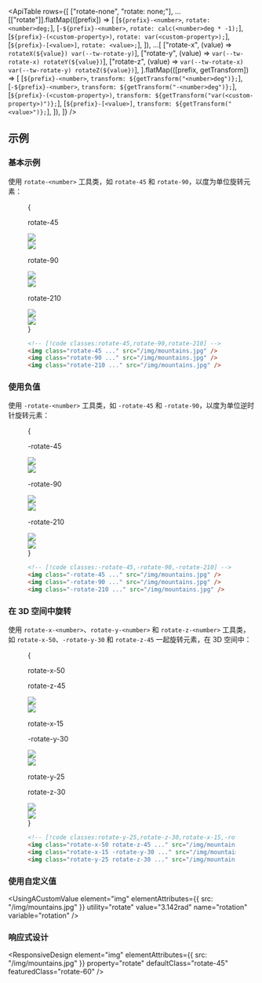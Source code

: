 

<ApiTable
  rows={[
    ["rotate-none", "rotate: none;"],
    ...[["rotate"]].flatMap(([prefix]) => [
      [`${prefix}-<number>`, `rotate: <number>deg;`],
      [`-${prefix}-<number>`, `rotate: calc(<number>deg * -1);`],
      [`${prefix}-(<custom-property>)`, `rotate: var(<custom-property>);`],
      [`${prefix}-[<value>]`, `rotate: <value>;`],
    ]),
    ...[
      ["rotate-x", (value) => `rotateX(${value}) var(--tw-rotate-y)`],
      ["rotate-y", (value) => `var(--tw-rotate-x) rotateY(${value})`],
      ["rotate-z", (value) => `var(--tw-rotate-x) var(--tw-rotate-y) rotateZ(${value})`],
    ].flatMap(([prefix, getTransform]) => [
      [`${prefix}-<number>`, `transform: ${getTransform("<number>deg")};`],
      [`-${prefix}-<number>`, `transform: ${getTransform("-<number>deg")};`],
      [`${prefix}-(<custom-property>)`, `transform: ${getTransform("var(<custom-property>)")};`],
      [`${prefix}-[<value>]`, `transform: ${getTransform("<value>")};`],
    ]),
  ]}
/>

## 示例

### 基本示例

使用 `rotate-<number>` 工具类，如 `rotate-45` 和 `rotate-90`，以度为单位旋转元素：

<Figure>

<Example>
  {
    <div className="flex scroll-p-8 overflow-scroll sm:block sm:overflow-visible">
      <div className="flex shrink-0 items-center justify-around gap-12 p-8 font-mono font-bold sm:gap-4">
        <div className="flex shrink-0 flex-col items-center">
          <p className="mb-9 text-center font-mono text-sm font-medium text-gray-500 dark:text-gray-400">rotate-45</p>
          <div className="relative">
            <div className="absolute inset-0">
              <img
                className="size-24 rounded-lg object-cover opacity-25"
                src="https://images.unsplash.com/photo-1554629947-334ff61d85dc?ixid=MnwxMjA3fDB8MHxwaG90by1wYWdlfHx8fGVufDB8fHx8&ixlib=rb-1.2.1&auto=format&fit=crop&w=1000&h=1000&q=90"
              />
            </div>
            <div className="relative z-10 rotate-45">
              <img
                className="size-24 rounded-lg object-cover shadow-xl"
                src="https://images.unsplash.com/photo-1554629947-334ff61d85dc?ixid=MnwxMjA3fDB8MHxwaG90by1wYWdlfHx8fGVufDB8fHx8&ixlib=rb-1.2.1&auto=format&fit=crop&w=1000&h=1000&q=90"
              />
              <div className="absolute inset-0 rounded-lg ring-1 ring-black/10 ring-inset"></div>
            </div>
          </div>
        </div>
        <div className="flex shrink-0 flex-col items-center">
          <p className="mb-9 text-center font-mono text-sm font-medium text-gray-500 dark:text-gray-400">rotate-90</p>
          <div className="relative">
            <div className="absolute inset-0">
              <img
                className="size-24 rounded-lg object-cover opacity-25"
                src="https://images.unsplash.com/photo-1554629947-334ff61d85dc?ixid=MnwxMjA3fDB8MHxwaG90by1wYWdlfHx8fGVufDB8fHx8&ixlib=rb-1.2.1&auto=format&fit=crop&w=1000&h=1000&q=90"
              />
            </div>
            <div className="relative z-10 rotate-90">
              <img
                className="size-24 rounded-lg object-cover shadow-xl"
                src="https://images.unsplash.com/photo-1554629947-334ff61d85dc?ixid=MnwxMjA3fDB8MHxwaG90by1wYWdlfHx8fGVufDB8fHx8&ixlib=rb-1.2.1&auto=format&fit=crop&w=1000&h=1000&q=90"
              />
              <div className="absolute inset-0 rounded-lg ring-1 ring-black/10 ring-inset"></div>
            </div>
          </div>
        </div>
        <div className="flex shrink-0 flex-col items-center">
          <p className="mb-9 text-center font-mono text-sm font-medium text-gray-500 dark:text-gray-400">rotate-210</p>
          <div className="relative">
            <div className="absolute inset-0">
              <img
                className="size-24 rounded-lg object-cover opacity-25"
                src="https://images.unsplash.com/photo-1554629947-334ff61d85dc?ixid=MnwxMjA3fDB8MHxwaG90by1wYWdlfHx8fGVufDB8fHx8&ixlib=rb-1.2.1&auto=format&fit=crop&w=1000&h=1000&q=90"
              />
            </div>
            <div className="relative z-10 rotate-210">
              <img
                className="size-24 rounded-lg object-cover shadow-xl"
                src="https://images.unsplash.com/photo-1554629947-334ff61d85dc?ixid=MnwxMjA3fDB8MHxwaG90by1wYWdlfHx8fGVufDB8fHx8&ixlib=rb-1.2.1&auto=format&fit=crop&w=1000&h=1000&q=90"
              />
              <div className="absolute inset-0 rounded-lg ring-1 ring-black/10 ring-inset"></div>
            </div>
          </div>
        </div>
      </div>
    </div>
  }
</Example>

```html
<!-- [!code classes:rotate-45,rotate-90,rotate-210] -->
<img class="rotate-45 ..." src="/img/mountains.jpg" />
<img class="rotate-90 ..." src="/img/mountains.jpg" />
<img class="rotate-210 ..." src="/img/mountains.jpg" />
```

</Figure>

### 使用负值

使用 `-rotate-<number>` 工具类，如 `-rotate-45` 和 `-rotate-90`，以度为单位逆时针旋转元素：

<Figure>

<Example>
  {
    <div className="flex scroll-p-8 overflow-scroll sm:block sm:overflow-visible">
      <div className="flex shrink-0 items-center justify-around gap-12 p-8 font-mono font-bold sm:gap-4">
        <div className="flex shrink-0 flex-col items-center">
          <p className="mb-9 text-center font-mono text-sm font-medium text-gray-500 dark:text-gray-400">-rotate-45</p>
          <div className="relative">
            <div className="absolute inset-0">
              <img
                className="size-24 rounded-lg object-cover opacity-25"
                src="https://images.unsplash.com/photo-1554629947-334ff61d85dc?ixid=MnwxMjA3fDB8MHxwaG90by1wYWdlfHx8fGVufDB8fHx8&ixlib=rb-1.2.1&auto=format&fit=crop&w=1000&h=1000&q=90"
              />
            </div>
            <div className="relative z-10 -rotate-45">
              <img
                className="size-24 rounded-lg object-cover shadow-xl"
                src="https://images.unsplash.com/photo-1554629947-334ff61d85dc?ixid=MnwxMjA3fDB8MHxwaG90by1wYWdlfHx8fGVufDB8fHx8&ixlib=rb-1.2.1&auto=format&fit=crop&w=1000&h=1000&q=90"
              />
              <div className="absolute inset-0 rounded-lg ring-1 ring-black/10 ring-inset"></div>
            </div>
          </div>
        </div>
        <div className="flex shrink-0 flex-col items-center">
          <p className="mb-9 text-center font-mono text-sm font-medium text-gray-500 dark:text-gray-400">-rotate-90</p>
          <div className="relative">
            <div className="absolute inset-0">
              <img
                className="size-24 rounded-lg object-cover opacity-25"
                src="https://images.unsplash.com/photo-1554629947-334ff61d85dc?ixid=MnwxMjA3fDB8MHxwaG90by1wYWdlfHx8fGVufDB8fHx8&ixlib=rb-1.2.1&auto=format&fit=crop&w=1000&h=1000&q=90"
              />
            </div>
            <div className="relative z-10 -rotate-90">
              <img
                className="size-24 rounded-lg object-cover shadow-xl"
                src="https://images.unsplash.com/photo-1554629947-334ff61d85dc?ixid=MnwxMjA3fDB8MHxwaG90by1wYWdlfHx8fGVufDB8fHx8&ixlib=rb-1.2.1&auto=format&fit=crop&w=1000&h=1000&q=90"
              />
              <div className="absolute inset-0 rounded-lg ring-1 ring-black/10 ring-inset"></div>
            </div>
          </div>
        </div>
        <div className="flex shrink-0 flex-col items-center">
          <p className="mb-9 text-center font-mono text-sm font-medium text-gray-500 dark:text-gray-400">-rotate-210</p>
          <div className="relative">
            <div className="absolute inset-0">
              <img
                className="size-24 rounded-lg object-cover opacity-25"
                src="https://images.unsplash.com/photo-1554629947-334ff61d85dc?ixid=MnwxMjA3fDB8MHxwaG90by1wYWdlfHx8fGVufDB8fHx8&ixlib=rb-1.2.1&auto=format&fit=crop&w=1000&h=1000&q=90"
              />
            </div>
            <div className="relative z-10 -rotate-210">
              <img
                className="size-24 rounded-lg object-cover shadow-xl"
                src="https://images.unsplash.com/photo-1554629947-334ff61d85dc?ixid=MnwxMjA3fDB8MHxwaG90by1wYWdlfHx8fGVufDB8fHx8&ixlib=rb-1.2.1&auto=format&fit=crop&w=1000&h=1000&q=90"
              />
              <div className="absolute inset-0 rounded-lg ring-1 ring-black/10 ring-inset"></div>
            </div>
          </div>
        </div>
      </div>
    </div>
  }
</Example>

```html
<!-- [!code classes:-rotate-45,-rotate-90,-rotate-210] -->
<img class="-rotate-45 ..." src="/img/mountains.jpg" />
<img class="-rotate-90 ..." src="/img/mountains.jpg" />
<img class="-rotate-210 ..." src="/img/mountains.jpg" />
```

</Figure>

### 在 3D 空间中旋转

使用 `rotate-x-<number>`、`rotate-y-<number>` 和 `rotate-z-<number>` 工具类，如 `rotate-x-50`、`-rotate-y-30` 和 `rotate-z-45` 一起旋转元素，在 3D 空间中：

<Figure>

<Example>
  {
    <div className="flex scroll-p-8 overflow-scroll sm:block sm:overflow-visible">
      <div className="flex shrink-0 items-center justify-around gap-12 p-8 font-mono font-bold sm:gap-4">
        <div className="flex shrink-0 flex-col items-center">
          <p className="text-center font-mono text-sm font-medium text-gray-500 dark:text-gray-400">rotate-x-50</p>
          <p className="mb-9 text-center font-mono text-sm font-medium text-gray-500 dark:text-gray-400">rotate-z-45</p>
          <div className="relative">
            <div className="absolute inset-0">
              <img
                className="size-24 rounded-lg object-cover opacity-25"
                src="https://images.unsplash.com/photo-1554629947-334ff61d85dc?ixid=MnwxMjA3fDB8MHxwaG90by1wYWdlfHx8fGVufDB8fHx8&ixlib=rb-1.2.1&auto=format&fit=crop&w=1000&h=1000&q=90"
              />
            </div>
            <div className="relative z-10 rotate-x-50 rotate-z-45">
              <img
                className="size-24 rounded-lg object-cover shadow-xl"
                src="https://images.unsplash.com/photo-1554629947-334ff61d85dc?ixid=MnwxMjA3fDB8MHxwaG90by1wYWdlfHx8fGVufDB8fHx8&ixlib=rb-1.2.1&auto=format&fit=crop&w=1000&h=1000&q=90"
              />
              <div className="absolute inset-0 rounded-lg ring-1 ring-black/10 ring-inset"></div>
            </div>
          </div>
        </div>
        <div className="flex shrink-0 flex-col items-center">
          <p className="text-center font-mono text-sm font-medium text-gray-500 dark:text-gray-400">rotate-x-15</p>
          <p className="mb-9 text-center font-mono text-sm font-medium text-gray-500 dark:text-gray-400">
            -rotate-y-30
          </p>
          <div className="relative">
            <div className="absolute inset-0">
              <img
                className="size-24 rounded-lg object-cover opacity-25"
                src="https://images.unsplash.com/photo-1554629947-334ff61d85dc?ixid=MnwxMjA3fDB8MHxwaG90by1wYWdlfHx8fGVufDB8fHx8&ixlib=rb-1.2.1&auto=format&fit=crop&w=1000&h=1000&q=90"
              />
            </div>
            <div className="relative z-10 rotate-x-15 -rotate-y-30">
              <img
                className="size-24 rounded-lg object-cover shadow-xl"
                src="https://images.unsplash.com/photo-1554629947-334ff61d85dc?ixid=MnwxMjA3fDB8MHxwaG90by1wYWdlfHx8fGVufDB8fHx8&ixlib=rb-1.2.1&auto=format&fit=crop&w=1000&h=1000&q=90"
              />
              <div className="absolute inset-0 rounded-lg ring-1 ring-black/10 ring-inset"></div>
            </div>
          </div>
        </div>
        <div className="flex shrink-0 flex-col items-center">
          <p className="text-center font-mono text-sm font-medium text-gray-500 dark:text-gray-400">rotate-y-25</p>
          <p className="mb-9 text-center font-mono text-sm font-medium text-gray-500 dark:text-gray-400">rotate-z-30</p>
          <div className="relative">
            <div className="absolute inset-0">
              <img
                className="size-24 rounded-lg object-cover opacity-25"
                src="https://images.unsplash.com/photo-1554629947-334ff61d85dc?ixid=MnwxMjA3fDB8MHxwaG90by1wYWdlfHx8fGVufDB8fHx8&ixlib=rb-1.2.1&auto=format&fit=crop&w=1000&h=1000&q=90"
              />
            </div>
            <div className="relative z-10 rotate-y-25 rotate-z-30">
              <img
                className="size-24 rounded-lg object-cover shadow-xl"
                src="https://images.unsplash.com/photo-1554629947-334ff61d85dc?ixid=MnwxMjA3fDB8MHxwaG90by1wYWdlfHx8fGVufDB8fHx8&ixlib=rb-1.2.1&auto=format&fit=crop&w=1000&h=1000&q=90"
              />
              <div className="absolute inset-0 rounded-lg ring-1 ring-black/10 ring-inset"></div>
            </div>
          </div>
        </div>
      </div>
    </div>
  }
</Example>

```html
<!-- [!code classes:rotate-y-25,rotate-z-30,rotate-x-15,-rotate-y-30,rotate-x-50 rotate-z-45] -->
<img class="rotate-x-50 rotate-z-45 ..." src="/img/mountains.jpg" />
<img class="rotate-x-15 -rotate-y-30 ..." src="/img/mountains.jpg" />
<img class="rotate-y-25 rotate-z-30 ..." src="/img/mountains.jpg" />
```

</Figure>

### 使用自定义值

<UsingACustomValue
  element="img"
  elementAttributes={{ src: "/img/mountains.jpg" }}
  utility="rotate"
  value="3.142rad"
  name="rotation"
  variable="rotation"
/>

### 响应式设计

<ResponsiveDesign
  element="img"
  elementAttributes={{ src: "/img/mountains.jpg" }}
  property="rotate"
  defaultClass="rotate-45"
  featuredClass="rotate-60"
/>
